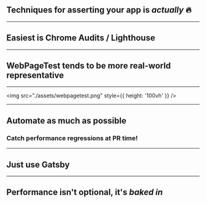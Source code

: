 

## Techniques for asserting your app is _actually_ 🔥

---

## Easiest is Chrome Audits / Lighthouse

---

## WebPageTest tends to be more real-world representative

---

<img src="./assets/webpagetest.png" style={{ height: '100vh' }} />

---

## Automate as much as possible

### Catch performance regressions at PR time!

---

## Just use Gatsby

---

## Performance isn't optional, it's _baked in_
